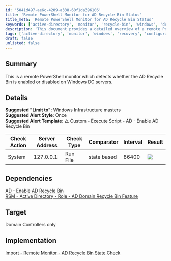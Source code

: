 ```yaml
---
id: '5041d497-ae6c-4209-a338-60f1da396106'
title: 'Remote PowerShell Monitor for AD Recycle Bin Status'
title_meta: 'Remote PowerShell Monitor for AD Recycle Bin Status'
keywords: ['active-directory', 'monitor', 'recycle-bin', 'windows', 'dc']
description: 'This document provides a detailed overview of a remote PowerShell monitor designed to detect whether the Active Directory Recycle Bin is enabled or disabled on Windows Domain Controller servers. It includes suggested configurations, dependencies, and implementation instructions.'
tags: ['active-directory', 'monitor', 'windows', 'recovery', 'configuration']
draft: false
unlisted: false
---
```

## Summary

This is a remote PowerShell monitor which detects whether the AD Recycle Bin is enabled or disabled on Windows DC servers.

## Details

**Suggested "Limit to"**: Windows Infrastructure masters  
**Suggested Alert Style**: Once  
**Suggested Alert Template**: △ Custom - Execute Script - AD - Enable AD Recycle Bin  

| Check Action | Server Address | Check Type | Comparator   | Interval | Result |
|--------------|----------------|-------------|--------------|----------|--------|
| System       | 127.0.0.1      | Run File    | state based   | 86400    | ![](../../../static/img/AD-Recycle-Bin-State-Check/image_1.png) |

## Dependencies

[AD - Enable AD Recycle Bin](https://proval.itglue.com/DOC-5078775-7937042)  
[RSM - Active Directory - Role - AD Domain Recycle Bin Feature](https://proval.itglue.com/DOC-5078775-8012918)  

## Target

Domain Controllers only

## Implementation

[Import - Remote Monitor - AD Recycle Bin State Check](https://proval.itglue.com/DOC-5078775-14764163)  














